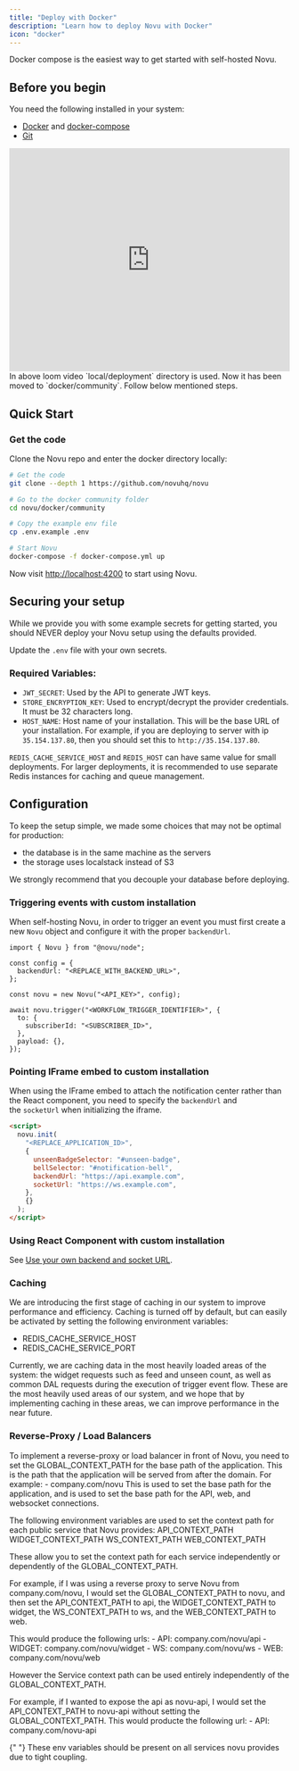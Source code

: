 ```yaml
---
title: "Deploy with Docker"
description: "Learn how to deploy Novu with Docker"
icon: "docker"
---
```


Docker compose is the easiest way to get started with self-hosted Novu.

## Before you begin

You need the following installed in your system:

- [Docker](https://docs.docker.com/engine/install/) and [docker-compose](https://docs.docker.com/compose/install/)
- [Git](https://git-scm.com/downloads)

<iframe
  src="https://www.loom.com/embed/3af13939bfa54076a63c6360b7edaa19"
  width="100%"
  height="400px"
  frameBorder="0"
  allowFullScreen
></iframe>

<Info>
  In above loom video `local/deployment` directory is used. Now it has been
  moved to `docker/community`. Follow below mentioned steps.
</Info>

## Quick Start

### Get the code

Clone the Novu repo and enter the docker directory locally:

```bash
# Get the code
git clone --depth 1 https://github.com/novuhq/novu

# Go to the docker community folder
cd novu/docker/community

# Copy the example env file
cp .env.example .env

# Start Novu
docker-compose -f docker-compose.yml up
```

Now visit [http://localhost:4200](http://localhost:4200/) to start using Novu.

## Securing your setup

While we provide you with some example secrets for getting started, you should NEVER deploy your Novu setup using the defaults provided.

Update the `.env` file with your own secrets.

### Required Variables:

- `JWT_SECRET`: Used by the API to generate JWT keys.
- `STORE_ENCRYPTION_KEY`: Used to encrypt/decrypt the provider credentials. It must be 32 characters long.
- `HOST_NAME`: Host name of your installation. This will be the base URL of your installation. For example, if you are deploying to server with ip `35.154.137.80`, then you should set this to `http://35.154.137.80`.

`REDIS_CACHE_SERVICE_HOST` and `REDIS_HOST` can have same value for small deployments. For larger deployments, it is recommended to use separate Redis instances for caching and queue management.

## Configuration

To keep the setup simple, we made some choices that may not be optimal for production:

- the database is in the same machine as the servers
- the storage uses localstack instead of S3

We strongly recommend that you decouple your database before deploying.

### Triggering events with custom installation

When self-hosting Novu, in order to trigger an event you must first create a new `Novu` object and configure it with the proper `backendUrl`.

```tsx
import { Novu } from "@novu/node";

const config = {
  backendUrl: "<REPLACE_WITH_BACKEND_URL>",
};

const novu = new Novu("<API_KEY>", config);

await novu.trigger("<WORKFLOW_TRIGGER_IDENTIFIER>", {
  to: {
    subscriberId: "<SUBSCRIBER_ID>",
  },
  payload: {},
});
```

### Pointing IFrame embed to custom installation

When using the IFrame embed to attach the notification center rather than the React component, you need to specify the `backendUrl` and the `socketUrl` when initializing the iframe.

```html
<script>
  novu.init(
    "<REPLACE_APPLICATION_ID>",
    {
      unseenBadgeSelector: "#unseen-badge",
      bellSelector: "#notification-bell",
      backendUrl: "https://api.example.com",
      socketUrl: "https://ws.example.com",
    },
    {}
  );
</script>
```

### Using React Component with custom installation

See [Use your own backend and socket URL](https://docs.novu.co/notification-center/react/react-components#use-your-own-backend-and-socket-url).

### Caching

We are introducing the first stage of caching in our system to improve performance and efficiency. Caching is turned off by default, but can easily be activated by setting the following environment variables:

- REDIS_CACHE_SERVICE_HOST
- REDIS_CACHE_SERVICE_PORT

Currently, we are caching data in the most heavily loaded areas of the system: the widget requests such as feed and unseen count, as well as common DAL requests during the execution of trigger event flow. These are the most heavily used areas of our system, and we hope that by implementing caching in these areas, we can improve performance in the near future.

### Reverse-Proxy / Load Balancers

To implement a reverse-proxy or load balancer in front of Novu, you need to set the GLOBAL_CONTEXT_PATH for the base path of the application.
This is the path that the application will be served from after the domain.
For example: - company.com/novu
This is used to set the base path for the application, and is used to set the base path for the API, web, and websocket connections.

The following environment variables are used to set the context path for each public service that Novu provides:
API_CONTEXT_PATH
WIDGET_CONTEXT_PATH
WS_CONTEXT_PATH
WEB_CONTEXT_PATH

These allow you to set the context path for each service independently or dependently of the GLOBAL_CONTEXT_PATH.

For example, if I was using a reverse proxy to serve Novu from company.com/novu,
I would set the GLOBAL_CONTEXT_PATH to novu,
and then set the API_CONTEXT_PATH to api,
the WIDGET_CONTEXT_PATH to widget,
the WS_CONTEXT_PATH to ws,
and the WEB_CONTEXT_PATH to web.

This would produce the following urls: - API: company.com/novu/api - WIDGET: company.com/novu/widget - WS: company.com/novu/ws - WEB: company.com/novu/web

However the Service context path can be used entirely independently of the GLOBAL_CONTEXT_PATH.

For example, if I wanted to expose the api as novu-api, I would set the API_CONTEXT_PATH to novu-api without setting the GLOBAL_CONTEXT_PATH.
This would producte the following url: - API: company.com/novu-api

<Note>
  {" "}
  These env variables should be present on all services novu provides due to tight
  coupling.
</Note>
